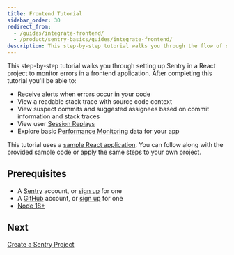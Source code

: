 ```yaml
---
title: Frontend Tutorial
sidebar_order: 30
redirect_from:
  - /guides/integrate-frontend/
  - /product/sentry-basics/guides/integrate-frontend/
description: This step-by-step tutorial walks you through the flow of setting up Sentry for a frontend application. You can follow this tutorial as a reference and apply the relevant changes directly to your source code.
---
```


This step-by-step tutorial walks you through setting up Sentry in a React project to monitor errors in a frontend application. After completing this tutorial you'll be able to:

- Receive alerts when errors occur in your code
- View a readable stack trace with source code context
- View suspect commits and suggested assignees based on commit information and stack traces
- View user [Session Replays](/product/session-replay/)
- Explore basic [Performance Monitoring](/product/performance/) data for your app

This tutorial uses a [sample React application](https://github.com/getsentry/frontend-tutorial). You can follow along with the provided sample code or apply the same steps to your own project.

## Prerequisites

- A [Sentry](https://sentry.io) account, or [sign up](https://sentry.io/signup/) for one
- A [GitHub](https://github.com/) account, or [sign up](https://github.com/join) for one
- [Node 18+](https://nodejs.dev/en/learn/how-to-install-nodejs/)

## Next

[Create a Sentry Project](/product/sentry-basics/integrate-frontend/create-new-project/)
